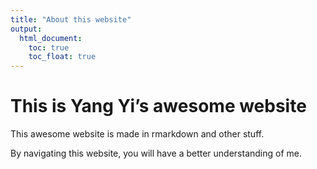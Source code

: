 ```yaml
---
title: "About this website"
output: 
  html_document:
    toc: true
    toc_float: true
---
```


# This is Yang Yi's awesome website

This awesome website is made in rmarkdown and other stuff.

By navigating this website, you will have a better understanding of me.
